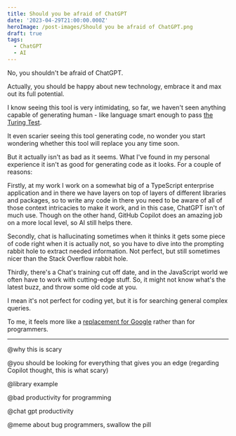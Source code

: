 ```yaml
---
title: Should you be afraid of ChatGPT
date: '2023-04-29T21:00:00.000Z'
heroImage: /post-images/Should you be afraid of ChatGPT.png
draft: true
tags:
  - ChatGPT
  - AI
---
```


No, you shouldn't be afraid of ChatGPT.

Actually, you should be happy about new technology, embrace it and max out its full potential.

I know seeing this tool is very intimidating, so far, we haven't seen anything capable of generating human - like language smart enough to pass [the Turing Test](https://en.wikipedia.org/wiki/Turing_test).

It even scarier seeing this tool generating code, no wonder you start wondering whether this tool will replace you any time soon.

But it actually isn't as bad as it seems. What I've found in my personal experience it isn't as good for generating code as it looks. For a couple of reasons:

Firstly, at my work I work on a somewhat big of a TypeScript enterprise application and in there we have layers on top of layers of different libraries and packages, so to write any code in there you need to be aware of all of those context intricacies to make it work, and in this case, ChatGPT isn't of much use. Though on the other hand, GitHub Copilot does an amazing job on a more local level, so AI still helps there.

Secondly, chat is hallucinating sometimes when it thinks it gets some piece of code right when it is actually not, so you have to dive into the prompting rabbit hole to extract needed information. Not perfect, but still sometimes nicer than the Stack Overflow rabbit hole.

Thirdly, there's a Chat's training cut off date, and in the JavaScript world we often have to work with cutting-edge stuff. So, it might not know what's the latest buzz, and throw some old code at you.

I mean it's not perfect for coding yet, but it is for searching general complex queries.

To me, it feels more like a [replacement for Google](https://alex-code.com/post/2023-04-22-why-chatgpt-is-better-than-google) rather than for programmers.

***

@why this is scary

@you should be looking for everything that gives you an edge (regarding Copilot thought, this is what scary)

@library example

@bad productivity for programming

@chat gpt productivity

@meme about bug programmers, swallow the pill
